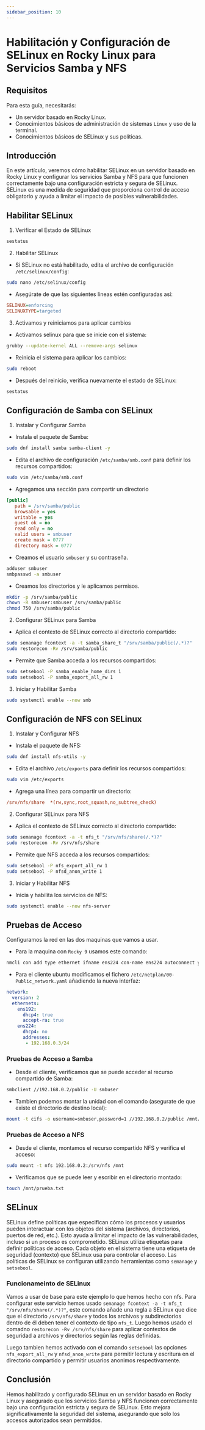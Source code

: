 ```yaml
---
sidebar_position: 10
---
```


# Habilitación y Configuración de SELinux en Rocky Linux para Servicios Samba y NFS

## Requisitos

Para esta guía, necesitarás:

* Un servidor basado en Rocky Linux.
* Conocimientos básicos de administración de sistemas `Linux` y uso de la terminal.
* Conocimientos básicos de SELinux y sus políticas.

## Introducción

En este artículo, veremos cómo habilitar SELinux en un servidor basado en Rocky Linux y configurar los servicios Samba y NFS para que funcionen correctamente bajo una configuración estricta y segura de SELinux. SELinux es una medida de seguridad que proporciona control de acceso obligatorio y ayuda a limitar el impacto de posibles vulnerabilidades.

## Habilitar SELinux

1. Verificar el Estado de SELinux

```bash
sestatus
```

2. Habilitar SELinux

* Si SELinux no está habilitado, edita el archivo de configuración `/etc/selinux/config`:

```bash
sudo nano /etc/selinux/config
```

* Asegúrate de que las siguientes líneas estén configuradas así:

```ini
SELINUX=enforcing
SELINUXTYPE=targeted
```

3. Activamos y reiniciamos para aplicar cambios

* Activamos selinux para que se inicie con el sistema:

```bash
grubby --update-kernel ALL --remove-args selinux
```

* Reinicia el sistema para aplicar los cambios:

```bash
sudo reboot
```

* Después del reinicio, verifica nuevamente el estado de SELinux:

```bash
sestatus
```

## Configuración de Samba con SELinux

1. Instalar y Configurar Samba

* Instala el paquete de Samba:

```bash
sudo dnf install samba samba-client -y
```

* Edita el archivo de configuración `/etc/samba/smb.conf` para definir los recursos compartidos:

```bash
sudo vim /etc/samba/smb.conf
```

* Agregamos una sección para compartir un directorio

```ini
[public]
   path = /srv/samba/public
   browsable = yes
   writable = yes
   guest ok = no
   read only = no
   valid users = smbuser
   create mask = 0777
   directory mask = 0777
```

* Creamos el usuario `smbuser` y su contraseña.

```bash
adduser smbuser
smbpasswd -a smbuser
```

* Creamos los directorios y le aplicamos permisos.

```bash
mkdir -p /srv/samba/public
chown -R smbuser:smbuser /srv/samba/public
chmod 750 /srv/samba/public
```

2. Configurar SELinux para Samba

* Aplica el contexto de SELinux correcto al directorio compartido:

```bash
sudo semanage fcontext -a -t samba_share_t "/srv/samba/public(/.*)?"
sudo restorecon -Rv /srv/samba/public
```

* Permite que Samba acceda a los recursos compartidos:

```bash
sudo setsebool -P samba_enable_home_dirs 1
sudo setsebool -P samba_export_all_rw 1
```

3. Iniciar y Habilitar Samba

```bash
sudo systemctl enable --now smb
```

## Configuración de NFS con SELinux

1. Instalar y Configurar NFS

* Instala el paquete de NFS:

```bash
sudo dnf install nfs-utils -y
```

* Edita el archivo `/etc/exports` para definir los recursos compartidos:

```bash
sudo vim /etc/exports
```

* Agrega una línea para compartir un directorio:

```ini
/srv/nfs/share  *(rw,sync,root_squash,no_subtree_check)
```

2. Configurar SELinux para NFS

* Aplica el contexto de SELinux correcto al directorio compartido:

```bash
sudo semanage fcontext -a -t nfs_t "/srv/nfs/share(/.*)?"
sudo restorecon -Rv /srv/nfs/share
```

* Permite que NFS acceda a los recursos compartidos:

```bash
sudo setsebool -P nfs_export_all_rw 1
sudo setsebool -P nfsd_anon_write 1
```

3. Iniciar y Habilitar NFS

* Inicia y habilita los servicios de NFS:

```bash
sudo systemctl enable --now nfs-server
```

## Pruebas de Acceso

Configuramos la red en las dos maquinas que vamos a usar.

* Para la maquina con `Rocky 9` usamos este comando:

```bash
nmcli con add type ethernet ifname ens224 con-name ens224 autoconnect yes ip4 192.168.0.2/24 gw4 192.168.0.1
```

* Para el cliente ubuntu modificamos el fichero `/etc/netplan/00-Public_network.yaml` añadiendo la nueva interfaz:

```yaml
network:
  version: 2
  ethernets:
    ens192:
      dhcp4: true
      accept-ra: true
    ens224:
      dhcp4: no
      addresses:
       - 192.168.0.3/24
```

### Pruebas de Acceso a Samba

* Desde el cliente, verificamos que se puede acceder al recurso compartido de Samba:

```bash
smbclient //192.168.0.2/public -U smbuser
```

* Tambien podemos montar la unidad con el comando (asegurate de que existe el directorio de destino local):
```bash
mount -t cifs -o username=smbuser,password=1 //192.168.0.2/public /mnt/samba/public
```

### Pruebas de Acceso a NFS

* Desde el cliente, montamos el recurso compartido NFS y verifica el acceso:

```bash
sudo mount -t nfs 192.168.0.2:/srv/nfs /mnt
```

* Verificamos que se puede leer y escribir en el directorio montado:

```bash
touch /mnt/prueba.txt
```

## SELinux

SELinux define políticas que especifican cómo los procesos y usuarios pueden interactuar con los objetos del sistema (archivos, directorios, puertos de red, etc.). Esto ayuda a limitar el impacto de las vulnerabilidades, incluso si un proceso es comprometido.
SELinux utiliza etiquetas para definir políticas de acceso. Cada objeto en el sistema tiene una etiqueta de seguridad (contexto) que SELinux usa para controlar el acceso. Las políticas de SELinux se configuran utilizando herramientas como `semanage` y `setsebool`.

### Funcionameinto de SELinux

Vamos a usar de base para este ejemplo lo que hemos hecho con nfs. Para configurar este servicio hemos usado `semanage fcontext -a -t nfs_t "/srv/nfs/share(/.*)?"`, este comando añade una regla a SELinux que dice que el directorio `/srv/nfs/share` y todos los archivos y subdirectorios dentro de él deben tener el contexto de tipo `nfs_t`. Luego hemos usado el comadno `restorecon -Rv /srv/nfs/share` para aplicar contextos de seguridad a archivos y directorios según las reglas definidas.

Luego tambien hemos activado con el comando `setsebool` las opciones `nfs_export_all_rw` y `nfsd_anon_write` para permitir lectura y escritura en el directorio compartido y permitir usuarios anonimos respectivamente.

## Conclusión

Hemos habilitado y configurado SELinux en un servidor basado en Rocky Linux y asegurado que los servicios Samba y NFS funcionen correctamente bajo una configuración estricta y segura de SELinux. Esto mejora significativamente la seguridad del sistema, asegurando que solo los accesos autorizados sean permitidos.

